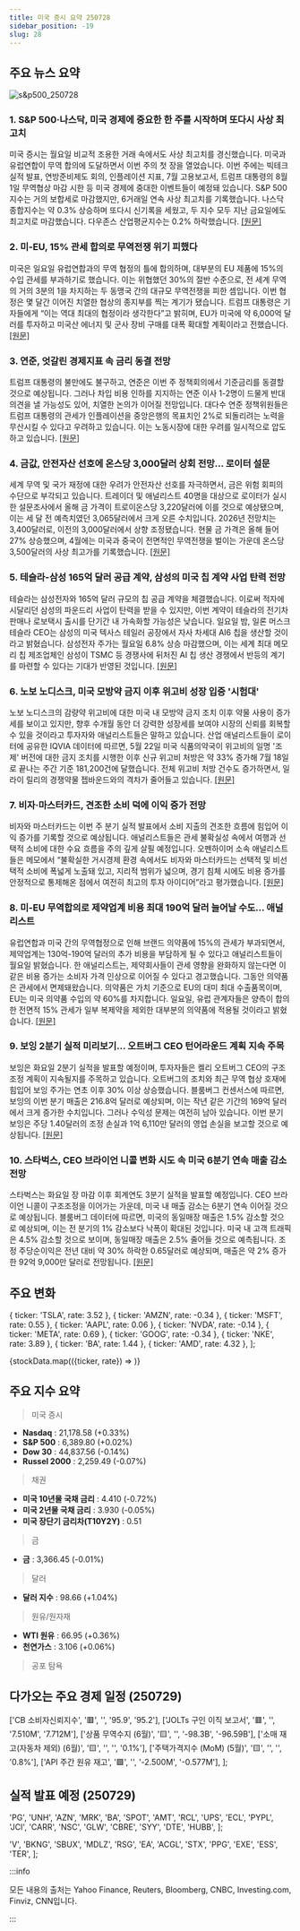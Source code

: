 ```yaml
---
title: 미국 증시 요약 250728
sidebar_position: -19
slug: 28
---
```


## 주요 뉴스 요약

![s&p500_250728](/map/250728.png)

### 1. **S&P 500·나스닥, 미국 경제에 중요한 한 주를 시작하며 또다시 사상 최고치**

미국 증시는 월요일 비교적 조용한 거래 속에서도 사상 최고치를 경신했습니다. 미국과 유럽연합이 무역 합의에 도달하면서 이번 주의 첫 장을 열었습니다. 이번 주에는 빅테크 실적 발표, 연방준비제도 회의, 인플레이션 지표, 7월 고용보고서, 트럼프 대통령의 8월 1일 무역협상 마감 시한 등 미국 경제에 중대한 이벤트들이 예정돼 있습니다. S&P 500 지수는 거의 보합세로 마감했지만, 6거래일 연속 사상 최고치를 기록했습니다. 나스닥 종합지수는 약 0.3% 상승하며 또다시 신기록을 세웠고, 두 지수 모두 지난 금요일에도 최고치로 마감했습니다. 다우존스 산업평균지수는 0.2% 하락했습니다. [[원문]](https://finance.yahoo.com/news/live/stock-market-today-sp-500-nasdaq-eke-out-records-as-markets-kick-off-huge-week-for-us-economy-200500414.html)

### 2. **미-EU, 15% 관세 합의로 무역전쟁 위기 피했다**

미국은 일요일 유럽연합과의 무역 협정의 틀에 합의하며, 대부분의 EU 제품에 15%의 수입 관세를 부과하기로 했습니다. 이는 위협했던 30%의 절반 수준으로, 전 세계 무역의 거의 3분의 1을 차지하는 두 동맹국 간의 대규모 무역전쟁을 피한 셈입니다. 이번 협정은 몇 달간 이어진 치열한 협상의 종지부를 찍는 계기가 됐습니다. 트럼프 대통령은 기자들에게 “이는 역대 최대의 협정이라 생각한다”고 밝히며, EU가 미국에 약 6,000억 달러를 투자하고 미국산 에너지 및 군사 장비 구매를 대폭 확대할 계획이라고 전했습니다. [[원문]](https://www.reuters.com/business/us-eu-avert-trade-war-with-15-tariff-deal-2025-07-28/)

### 3. **연준, 엇갈린 경제지표 속 금리 동결 전망**

트럼프 대통령의 불만에도 불구하고, 연준은 이번 주 정책회의에서 기준금리를 동결할 것으로 예상됩니다. 그러나 차입 비용 인하를 지지하는 연준 이사 1-2명이 드물게 반대 의견을 낼 가능성도 있어, 치열한 논의가 이어질 전망입니다. 대다수 연준 정책위원들은 트럼프 대통령의 관세가 인플레이션을 중앙은행의 목표치인 2%로 되돌리려는 노력을 무산시킬 수 있다고 우려하고 있습니다. 이는 노동시장에 대한 우려를 일시적으로 압도하고 있습니다. [[원문]](https://www.reuters.com/business/finance/fed-expected-keep-rates-unchanged-it-sifts-through-mixed-economic-data-2025-07-28/)

### 4. **금값, 안전자산 선호에 온스당 3,000달러 상회 전망... 로이터 설문**

세계 무역 및 국가 재정에 대한 우려가 안전자산 선호를 자극하면서, 금은 위험 회피의 수단으로 부각되고 있습니다. 트레이더 및 애널리스트 40명을 대상으로 로이터가 실시한 설문조사에서 올해 금 가격이 트로이온스당 3,220달러에 이를 것으로 예상됐으며, 이는 세 달 전 예측치였던 3,065달러에서 크게 오른 수치입니다. 2026년 전망치는 3,400달러로, 이전의 3,000달러에서 상향 조정됐습니다. 현물 금 가격은 올해 들어 27% 상승했으며, 4월에는 미국과 중국이 전면적인 무역전쟁을 벌이는 가운데 온스당 3,500달러의 사상 최고가를 기록했습니다. [[원문]](https://www.reuters.com/business/gold-price-stay-above-3000oz-flight-safety-endures-2025-07-28/)

### 5. **테슬라-삼성 165억 달러 공급 계약, 삼성의 미국 칩 계약 사업 탄력 전망**

테슬라는 삼성전자와 165억 달러 규모의 칩 공급 계약을 체결했습니다. 이로써 적자에 시달리던 삼성의 파운드리 사업이 탄력을 받을 수 있지만, 이번 계약이 테슬라의 전기차 판매나 로보택시 출시를 단기간 내 가속화할 가능성은 낮습니다. 일요일 밤, 일론 머스크 테슬라 CEO는 삼성의 미국 텍사스 테일러 공장에서 자사 차세대 AI6 칩을 생산할 것이라고 밝혔습니다. 삼성전자 주가는 월요일 6.8% 상승 마감했으며, 이는 세계 최대 메모리 칩 제조업체인 삼성이 TSMC 등 경쟁사에 뒤처진 AI 칩 생산 경쟁에서 반등의 계기를 마련할 수 있다는 기대가 반영된 것입니다. [[원문]](https://www.reuters.com/business/musks-tesla-signs-165-billion-chip-supply-deal-with-samsung-2025-07-28/)

### 6. **노보 노디스크, 미국 모방약 금지 이후 위고비 성장 입증 '시험대'**

노보 노디스크의 감량약 위고비에 대한 미국 내 모방약 금지 조치 이후 약물 사용이 증가세를 보이고 있지만, 향후 수개월 동안 더 강력한 성장세를 보여야 시장의 신뢰를 회복할 수 있을 것이라고 투자자와 애널리스트들은 말하고 있습니다. 산업 애널리스트들이 로이터에 공유한 IQVIA 데이터에 따르면, 5월 22일 미국 식품의약국이 위고비의 일명 '조제' 버전에 대한 금지 조치를 시행한 이후 신규 위고비 처방은 약 33% 증가해 7월 18일로 끝나는 주간 기준 181,200건에 달했습니다. 전체 위고비 처방 건수도 증가하면서, 일라이 릴리의 경쟁약물 젭바운드와의 격차가 줄어들고 있습니다. [[원문]](https://www.reuters.com/business/healthcare-pharmaceuticals/novo-nordisk-faces-show-me-moment-boost-wegovy-growth-after-us-copycat-ban-2025-07-28/)

### 7. **비자·마스터카드, 견조한 소비 덕에 이익 증가 전망**

비자와 마스터카드는 이번 주 분기 실적 발표에서 소비 지출의 견조한 흐름에 힘입어 이익 증가를 기록할 것으로 예상됩니다. 애널리스트들은 관세 불확실성 속에서 여행과 선택적 소비에 대한 수요 흐름을 주의 깊게 살필 예정입니다. 오펜하이머 소속 애널리스트들은 메모에서 “불확실한 거시경제 환경 속에서도 비자와 마스터카드는 선택적 및 비선택적 소비에 폭넓게 노출돼 있고, 지리적 범위가 넓으며, 경기 침체 시에도 비용 증가를 안정적으로 통제해온 점에서 여전히 최고의 투자 아이디어”라고 평가했습니다. [[원문]](https://www.reuters.com/business/finance/visa-mastercard-set-higher-profits-solid-spending-trends-2025-07-28/)

### 8. **미-EU 무역합의로 제약업계 비용 최대 190억 달러 늘어날 수도... 애널리스트**

유럽연합과 미국 간의 무역협정으로 인해 브랜드 의약품에 15%의 관세가 부과되면서, 제약업계는 130억-190억 달러의 추가 비용을 부담하게 될 수 있다고 애널리스트들이 월요일 밝혔습니다. 한 애널리스트는, 제약회사들이 관세 영향을 완화하지 않는다면 이 같은 비용 증가는 소비자 가격 인상으로 이어질 수 있다고 경고했습니다. 그동안 의약품은 관세에서 면제돼왔습니다. 의약품은 가치 기준으로 EU의 대미 최대 수출품목이며, EU는 미국 의약품 수입의 약 60%를 차지합니다. 일요일, 유럽 관계자들은 양측이 합의한 전면적 15% 관세가 일부 복제약을 제외한 대부분의 의약품에 적용될 것이라고 밝혔습니다. [[원문]](https://www.reuters.com/business/healthcare-pharmaceuticals/eu-us-trade-deal-could-add-up-19-billion-pharma-industry-costs-analysts-say-2025-07-28/)

### 9. **보잉 2분기 실적 미리보기… 오트버그 CEO 턴어라운드 계획 지속 주목**

보잉은 화요일 2분기 실적을 발표할 예정이며, 투자자들은 켈리 오트버그 CEO의 구조조정 계획이 지속될지를 주목하고 있습니다. 오트버그의 조치와 최근 무역 협상 호재에 힘입어 보잉 주가는 연초 이후 30% 이상 상승했습니다. 블룸버그 컨센서스에 따르면, 보잉의 이번 분기 매출은 216.8억 달러로 예상되며, 이는 작년 같은 기간의 169억 달러에서 크게 증가한 수치입니다. 그러나 수익성 문제는 여전히 남아 있습니다. 이번 분기 보잉은 주당 1.40달러의 조정 손실과 1억 6,110만 달러의 영업 손실을 보고할 것으로 예상됩니다. [[원문]](https://finance.yahoo.com/news/boeing-q2-earnings-preview-ceo-ortbergs-turnaround-plan-expected-to-roll-on-163209150.html)

### 10. **스타벅스, CEO 브라이언 니콜 변화 시도 속 미국 6분기 연속 매출 감소 전망**

스타벅스는 화요일 장 마감 이후 회계연도 3분기 실적을 발표할 예정입니다. CEO 브라이언 니콜이 구조조정을 이어가는 가운데, 미국 내 매출 감소는 6분기 연속 이어질 것으로 예상됩니다. 블룸버그 데이터에 따르면, 미국의 동일매장 매출은 1.5% 감소할 것으로 예상되며, 이는 전 분기의 1% 감소보다 낙폭이 확대된 것입니다. 미국 내 고객 트래픽은 4.5% 감소할 것으로 보이며, 동일매장 매출은 2.5% 줄어들 것으로 예측됩니다. 조정 주당순이익은 전년 대비 약 30% 하락한 0.65달러로 예상되며, 매출은 약 2% 증가한 92억 9,000만 달러로 전망됩니다. [[원문]](https://finance.yahoo.com/news/starbucks-set-to-report-6th-straight-us-sales-decline-as-ceo-brian-niccol-continues-turnaround-efforts-202028271.html)

## 주요 변화

  { ticker: 'TSLA', rate: 3.52 },
  { ticker: 'AMZN', rate: -0.34 },
  { ticker: 'MSFT', rate: 0.55 },
  { ticker: 'AAPL', rate: 0.06 },
  { ticker: 'NVDA', rate: -0.14 },
  { ticker: 'META', rate: 0.69 },
  { ticker: 'GOOG', rate: -0.34 },
  { ticker: 'NKE', rate: 3.89 },
  { ticker: 'BA', rate: 1.44 },
  { ticker: 'AMD', rate: 4.32 },
];

{stockData.map(({ticker, rate}) => <StockCardMini key={ticker} ticker={ticker} rate={rate}></StockCardMini>)}

## 주요 지수 요약

> 미국 증시

- **Nasdaq** : 21,178.58 (+0.33%)
- **S&P 500** : 6,389.80 (+0.02%)
- **Dow 30** : 44,837.56 (-0.14%)
- **Russel 2000** : 2,259.49 (-0.07%)

> 채권

- **미국 10년물 국채 금리** : 4.410 (-0.72%)
- **미국 2년물 국채 금리** : 3.930 (-0.05%)
- **미국 장단기 금리차(T10Y2Y)** : 0.51

> 금

- **금** : 3,366.45 (-0.01%)

> 달러

- **달러 지수** : 98.66 (+1.04%)

> 원유/원자재

- **WTI 원유** : 66.95 (+0.36%)
- **천연가스** : 3.106 (+0.06%)

> 공포 탐욕

<FearAndGreed fearAndGreedIndex={74} vix={15.03} vixRate={0.67} />

## 다가오는 주요 경제 일정 (250729)

  ['CB 소비자신뢰지수', '🟥', '', '95.9', '95.2'],
  ['JOLTs 구인 이직 보고서', '🟥', '', '7.510M', '7.712M'],
  ['상품 무역수지 (6월)', '🟨', '', '-98.3B', '-96.59B'],
  ['소매 재고(자동차 제외) (6월)', '🟨', '', '', '0.1%'],
  ['주택가격지수 (MoM) (5월)', '🟨', '', '', '0.8%'],
  ['API 주간 원유 재고', '🟩', '', '-2.500M', '-0.577M'],
];

<EconomicCalendar data={nextEventsData} />

## 실적 발표 예정 (250729)

  'PG',
  'UNH',
  'AZN',
  'MRK',
  'BA',
  'SPOT',
  'AMT',
  'RCL',
  'UPS',
  'ECL',
  'PYPL',
  'JCI',
  'CARR',
  'NSC',
  'GLW',
  'CBRE',
  'SYY',
  'DTE',
  'HUBB',
];

  'V',
  'BKNG',
  'SBUX',
  'MDLZ',
  'RSG',
  'EA',
  'ACGL',
  'STX',
  'PPG',
  'EXE',
  'ESS',
  'TER',
];

<EarningsBoard stocksBMO={stocksBMO} stocksAMC={stocksAMC} />

:::info

모든 내용의 출처는 Yahoo Finance, Reuters, Bloomberg, CNBC, Investing.com, Finviz, CNN입니다.

:::
